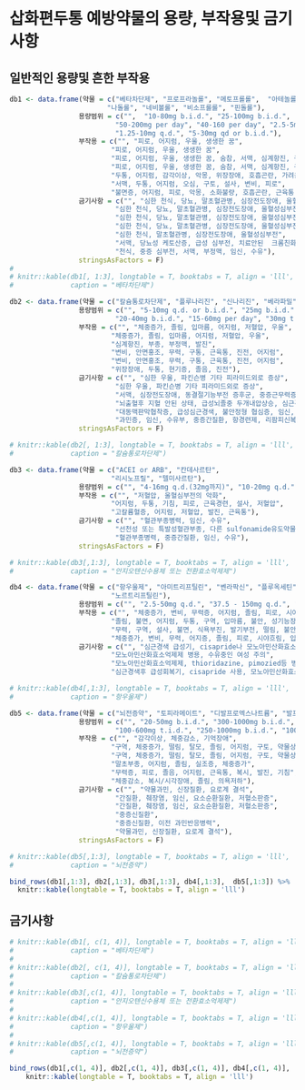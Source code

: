 
# 삽화편두통 예방약물의 용량, 부작용및 금기사항

## 일반적인 용량및 흔한 부작용 
```r
db1 <- data.frame(약물 = c("베타차단제", "프로프라놀롤", "메토프롤롤",  "아테놀롤", 
                        "나돌롤", "네비볼롤", "비소프롤롤", "핀돌롤"),
                 용량범위 = c("",  "10-80mg b.i.d.", "25-100mg b.i.d.", 
                          "50-200mg per day", "40-160 per day", "2.5-5mg q.d.",
                          "1.25-10mg q.d.", "5-30mg qd or b.i.d."),
                 부작용 = c("", "피로, 어지럼, 우울, 생생한 꿈",
                         "피로, 어지럼, 우울, 생생한 꿈",
                         "피로, 어지럼, 우울, 생생한 꿈, 숨참, 서맥, 심계항진, 구역",
                         "피로, 어지럼, 우울, 생생한 꿈, 숨참, 서맥, 심계항진, 구역",
                         "두통, 어지럼, 감각이상, 악몽, 위장장애, 호흡곤란, 가려움, 부종",
                         "서맥, 두통, 어지럼, 오심, 구토, 설사, 변비, 피로",
                         "불면증, 어지럼, 피로, 악몽, 소화불량, 호흡곤란, 근육통, 관절통"),
                 금기사항 = c("", "심한 천식, 당뇨, 말초혈관병, 심장전도장애, 울혈성심부전", 
                          "심한 천식, 당뇨, 말초혈관병, 심장전도장애, 울혈성심부전", 
                          "심한 천식, 당뇨, 말초혈관병, 심장전도장애, 울혈성심부전, 치료안된 크롬친화성세포종", # (알파차단제 병용필요)", 
                          "심한 천식, 당뇨, 말초혈관병, 심장전도장애, 울혈성심부전, 모노아민산화효소억제제 사용(2주이내)", 
                          "심한 천식, 말초혈관병, 심장전도장애, 울혈성심부전", 
                          "서맥, 당뇨성 케토산증, 급성 심부전, 치료안된  크롬친화성세포종, 중증 천식/만성 폐색성 폐질환", 
                          "천식, 중증 심부전, 서맥, 부정맥, 임신, 수유"),
                 stringsAsFactors = F)
# 
# knitr::kable(db1[, 1:3], longtable = T, booktabs = T, align = 'lll',
#              caption = "베타차단제")
```

```r
db2 <- data.frame(약물 = c("칼슘통로차단제", "플루나리진", "신나리진", "베라파밀","니카르디핀", "니페디핀", "니모디핀"),
                 용량범위 = c("", "5-10mg q.d. or b.i.d.", "25mg b.i.d.", "80-640mg q.d. or b.i.d.",
                          "20-40mg b.i.d.", "15-60mg per day", "30mg t.i.d."),
                 부작용 = c("", "체중증가, 졸림, 입마름, 어지럼, 저혈압, 우울",
                         "체중증가, 졸림, 입마름, 어지럼, 저혈압, 우울",
                         "심계항진, 부종, 부정맥, 발진",
                         "변비, 안면홍조, 무력, 구통, 근육통, 진전, 어지럼",
                         "변비, 안면홍조, 무력, 구통, 근육통, 진전, 어지럼",
                         "위장장애, 두통, 현기증, 졸음, 진전"),
                 금기사항 = c("", "심한 우울, 파킨슨병 기타 피라미드외로 증상", 
                          "심한 우울, 파킨슨병 기타 피라미드외로 증상", 
                          "서맥, 심장전도장애, 동결절기능부전 증후군, 중증근무력증, 급성심근경색",
                          "뇌출혈후 지혈 안된 상태, 급성뇌졸중 두개내압상승, 심근경색, 중증신질환, 대동맥판막협착증", 
                          "대동맥판막협착증, 급성심근경색, 불안정형 협심증, 임신, 리팜피신 복용중",
                          "과민증, 임신, 수유부, 중증간질환, 항경련제, 리팜피신복용 중"),
                 stringsAsFactors = F)

# knitr::kable(db2[, 1:3], longtable = T, booktabs = T, align = 'lll',
#              caption = "칼슘통로차단제")
```

```r
db3 <- data.frame(약물 = c("ACEI or ARB", "칸데사르탄",
                         "리시노프릴", "텔미사르탄"),
                 용량범위 = c("", "4-16mg q.d.(32mg까지)", "10-20mg q.d.", "40-80mg q.d."),
                 부작용 = c("", "저혈압, 울혈심부전의 악화",
                         "어지럼, 두통, 기침, 피로, 근육경련, 설사, 저혈압",
                         "고칼륨혈증, 어지럼, 저혈압, 발진, 근육통"),
                 금기사항 = c("", "혈관부종병력, 임신, 수유", 
                          "선천성 또는 특발성혈관부종, 다른 sulfonamide유도약물에 대한 과민", 
                          "혈관부종병력, 중증간질환, 임신, 수유"),
                 stringsAsFactors = F)

# knitr::kable(db3[,1:3], longtable = T, booktabs = T, align = 'lll',
#              caption = "안지오텐신수용체 또는 전환효소억제제")
```

```r
db4 <- data.frame(약물 = c("항우울제", "아미트리프틸린", "벤라팍신", "플루옥세틴",
                         "노르트리프틸린"),
                 용량범위 = c("", "2.5-50mg q.d.", "37.5 - 150mg q.d.", "10-80mg q.d.", "25-150mg/d (노인감량)"),
                 부작용 = c("", "체중증가, 변비, 무력증, 어지럼, 졸림, 피로, 시야흐림, 입마름",
                         "졸림, 불면, 어지럼, 두통, 구역, 입마름, 불안, 성기능장애",
                         "무력, 구역, 설사, 불면, 식욕부진, 발기부전, 떨림, 불안, 초초",
                         "체중증가, 변비, 무력, 어지증, 졸림, 피로, 시야흐림, 입마름"),
                 금기사항 = c("", "심근경색 급성기, cisapride나 모노아민산화효소억제제 사용",
                         "모노아민산화효소억제제 병용, 수유중인 여성 주의", 
                         "모노아민산화효소억제제, thioridazine, pimozied등 병용",
                         "심근경색후 급성회복기, cisapride 사용, 모노아민산화효소억제제 사용"),stringsAsFactors = F)

# knitr::kable(db4[,1:3], longtable = T, booktabs = T, align = 'lll',
#              caption = "항우울제")
```

```r
db5 <- data.frame(약물 = c("뇌전증약", "토피라메이트", "디발프로엑스나트륨", "발프로산","가바펜틴", "레베티라세탐", "조니사미드"),
                 용량범위 = c("", "20-50mg b.i.d.", "300-1000mg b.i.d.", "300-1000mg b.i.d.", 
                          "100-600mg t.i.d.", "250-1000mg b.i.d.", "100-600mg/d"),
                 부작용 = c("", "감각이상, 체중감소, 기억장애",
                         "구역, 체중증가, 떨림, 탈모, 졸림, 어지럼, 구토, 약물상호작용",
                         "구역, 체중증가, 떨림, 탈모, 졸림, 어지럼, 구토, 약물상호작용",
                         "말초부종, 어지럼, 졸림, 실조증, 체중증가",
                         "무력증, 피로, 졸음, 어지럼, 근육통, 복시, 발진, 기침",
                         "체중감소, 복시/시각장애, 졸림, 의욕저하"),
                 금기사항 = c("", "약물과민, 신장질환, 요로계 결석", 
                          "간질환, 췌장염, 임신, 요소순환질환, 저혈소판증",
                          "간질환, 췌장염, 임신, 요소순환질환, 저혈소판증", 
                          "중증신질환", 
                          "중증신질환, 이전 과민반응병력", 
                          "약물과민, 신장질환, 요로계 결석"),
                 stringsAsFactors = F)

# knitr::kable(db5[,1:3], longtable = T, booktabs = T, align = 'lll',
#              caption = "뇌전증약")

bind_rows(db1[,1:3], db2[,1:3], db3[,1:3], db4[,1:3],  db5[,1:3]) %>% 
  knitr::kable(longtable = T, booktabs = T, align = 'lll')
```

<!-- ## 흔한 부작용 -->

<!-- ```{r echo=FALSE} -->

<!-- knitr::kable(db1[, c(1, 3)], longtable = T, booktabs = T, align = 'lll', -->
<!--              caption = "베타차단제") -->

<!-- knitr::kable(db2[, c(1, 3)], longtable = T, booktabs = T, align = 'lll', -->
<!--              caption = "칼슘통로차단제") -->

<!-- knitr::kable(db3[,c(1, 3)], longtable = T, booktabs = T, align = 'lll', -->
<!--              caption = "안지오텐신수용체 또는 전환효소억제제") -->

<!-- knitr::kable(db4[,c(1, 3)], longtable = T, booktabs = T, align = 'lll', -->
<!--              caption = "항우울제") -->

<!-- knitr::kable(db5[,c(1, 3)], longtable = T, booktabs = T, align = 'lll', -->
<!--              caption = "뇌전증약") -->
<!-- ``` -->

## 금기사항

```r

# knitr::kable(db1[, c(1, 4)], longtable = T, booktabs = T, align = 'lll',
#              caption = "베타차단제")
# 
# knitr::kable(db2[, c(1, 4)], longtable = T, booktabs = T, align = 'lll',
#              caption = "칼슘통로차단제")
# 
# knitr::kable(db3[,c(1, 4)], longtable = T, booktabs = T, align = 'lll',
#              caption = "안지오텐신수용체 또는 전환효소억제제")
# 
# knitr::kable(db4[,c(1, 4)], longtable = T, booktabs = T, align = 'lll',
#              caption = "항우울제")
# 
# knitr::kable(db5[,c(1, 4)], longtable = T, booktabs = T, align = 'lll',
#              caption = "뇌전증약")

bind_rows(db1[,c(1, 4)], db2[,c(1, 4)], db3[,c(1, 4)], db4[,c(1, 4)],  db5[,c(1, 4)]) %>% 
    knitr::kable(longtable = T, booktabs = T, align = 'lll')
```
